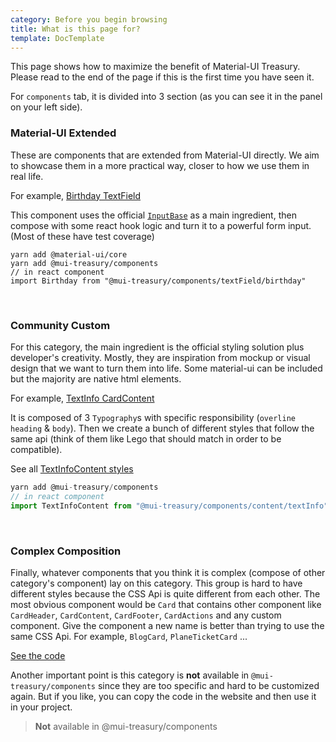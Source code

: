 ```yaml
---
category: Before you begin browsing
title: What is this page for?
template: DocTemplate
---
```


This page shows how to maximize the benefit of Material-UI Treasury. Please read to the end of the page if this is the
first time you have seen it.

For `components` tab, it is divided into 3 section (as you can see it in the panel on your left side).

### Material-UI Extended

These are components that are extended from Material-UI directly. We aim to showcase them in a more practical way, closer to how we use them in real life.

For example, [Birthday TextField](/components/text-field)


<SimpleShowcase>
    <Inline>
        <Birthday label="Date of birth">
            <Birthday.Day
                placeholder={'DD'}
                name={'birthday.day'}
                nextFocus={'birthday.month'}
            />
            <Birthday.Separator />
            <Birthday.Month
                placeholder={'MM'}
                name={'birthday.month'}
                nextFocus={'birthday.year'}
            />
            <Birthday.Separator />
            <Birthday.Year placeholder={'YYYY'} name={'birthday.year'} />
        </Birthday>
    </Inline>
</SimpleShowcase>

This component uses the official [`InputBase`](https://material-ui.com/api/input-base/#inputbase-api) as a main ingredient,
then compose with some react hook logic and turn it to a powerful form input. (Most of these have test coverage)

```
yarn add @material-ui/core
yarn add @mui-treasury/components
// in react component
import Birthday from "@mui-treasury/components/textField/birthday"
```

<br />

### Community Custom

For this category, the main ingredient is the official styling solution plus developer's creativity. Mostly, they are
inspiration from mockup or visual design that we want to turn them into life. Some material-ui can be included but the
majority are native html elements.

For example, [TextInfo CardContent](/components/card-content/text-info)


<SimpleShowcase>
    <Inline>
        <TextInfoContent
          overline={'March 20, 2019'}
          heading={'Nature Around Us'}
          body={
            'We are going to learn different kinds of species in nature that live together to form amazing environment.'
          }
        />
    </Inline>
</SimpleShowcase>

It is composed of 3 `Typography`s with specific responsibility (`overline` `heading` & `body`). Then we create a bunch of
different styles that follow the same api (think of them like Lego that should match in order to be compatible).

See all [TextInfoContent styles](/styles/card-content/text-info)

```js
yarn add @mui-treasury/components
// in react component
import TextInfoContent from "@mui-treasury/components/content/textInfo"
```

<br />

### Complex Composition

Finally, whatever components that you think it is complex (compose of other category's component) lay on this category.
This group is hard to have different styles because the CSS Api is quite different from each other. The most obvious component
would be `Card` that contains other component like `CardHeader`, `CardContent`, `CardFooter`, `CardActions` and any custom
component. Give the component a new name is better than trying to use the same CSS Api. For example, `BlogCard`, `PlaneTicketCard`
...


<SimpleShowcase bgcolor="#003399">
    <PlaneTicketCardDemo />
</SimpleShowcase>

[See the code](/components/card#Plane%20Ticket)

Another important point is this category is **not** available in `@mui-treasury/components` since they are too specific and hard
to be customized again. But if you like, you can copy the code in the website and then use it in your project.

> **Not** available in @mui-treasury/components
